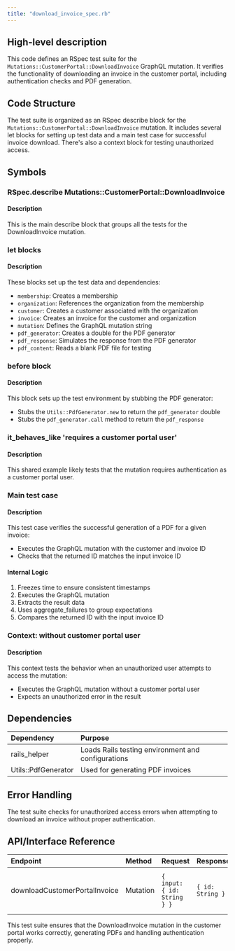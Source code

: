```yaml
---
title: "download_invoice_spec.rb"
---
```


## High-level description
This code defines an RSpec test suite for the `Mutations::CustomerPortal::DownloadInvoice` GraphQL mutation. It verifies the functionality of downloading an invoice in the customer portal, including authentication checks and PDF generation.

## Code Structure
The test suite is organized as an RSpec describe block for the `Mutations::CustomerPortal::DownloadInvoice` mutation. It includes several let blocks for setting up test data and a main test case for successful invoice download. There's also a context block for testing unauthorized access.

## Symbols

### RSpec.describe Mutations::CustomerPortal::DownloadInvoice
#### Description
This is the main describe block that groups all the tests for the DownloadInvoice mutation.

### let blocks
#### Description
These blocks set up the test data and dependencies:
- `membership`: Creates a membership
- `organization`: References the organization from the membership
- `customer`: Creates a customer associated with the organization
- `invoice`: Creates an invoice for the customer and organization
- `mutation`: Defines the GraphQL mutation string
- `pdf_generator`: Creates a double for the PDF generator
- `pdf_response`: Simulates the response from the PDF generator
- `pdf_content`: Reads a blank PDF file for testing

### before block
#### Description
This block sets up the test environment by stubbing the PDF generator:
- Stubs the `Utils::PdfGenerator.new` to return the `pdf_generator` double
- Stubs the `pdf_generator.call` method to return the `pdf_response`

### it_behaves_like 'requires a customer portal user'
#### Description
This shared example likely tests that the mutation requires authentication as a customer portal user.

### Main test case
#### Description
This test case verifies the successful generation of a PDF for a given invoice:
- Executes the GraphQL mutation with the customer and invoice ID
- Checks that the returned ID matches the input invoice ID

#### Internal Logic
1. Freezes time to ensure consistent timestamps
2. Executes the GraphQL mutation
3. Extracts the result data
4. Uses aggregate_failures to group expectations
5. Compares the returned ID with the input invoice ID

### Context: without customer portal user
#### Description
This context tests the behavior when an unauthorized user attempts to access the mutation:
- Executes the GraphQL mutation without a customer portal user
- Expects an unauthorized error in the result

## Dependencies
| Dependency | Purpose |
|:-----------|:--------|
| rails_helper | Loads Rails testing environment and configurations |
| Utils::PdfGenerator | Used for generating PDF invoices |

## Error Handling
The test suite checks for unauthorized access errors when attempting to download an invoice without proper authentication.

## API/Interface Reference
| Endpoint | Method | Request | Response | Description |
|:---------|:-------|:--------|:---------|:------------|
| downloadCustomerPortalInvoice | Mutation | `{ input: { id: String } }` | `{ id: String }` | Downloads an invoice for a customer portal user |

This test suite ensures that the DownloadInvoice mutation in the customer portal works correctly, generating PDFs and handling authentication properly.